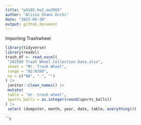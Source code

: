 ```yaml
---
title: "p8105_hw2_ao2965"
author: "Alissa Shams Orchi"
date: "2025-09-30"
output: github_document
---
```


Importing Trashwheel
```r
library(tidyverse)
library(readxl)
trash_df <- read_excel(
 "202509 Trash Wheel Collection Data.xlsx",
 sheet = "Mr. Trash Wheel",
 range = "A2:N709",
 na = c("NA", ".", "")
) |>
 janitor::clean_names() |>
 mutate(
 table = "mr. trash wheel", 
 sports_balls = as.integer(round(sports_balls))
) |>
 select (dumpster, month, year, date, table, everything())
```


```r
